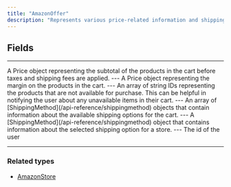 ```yaml
---
title: "AmazonOffer"
description: "Represents various price-related information and shipping methods for the products in the cart."
---
```


## Fields

---

<ParamField path="subtotal" type="Price">
   A Price object representing the subtotal of the products in the cart before taxes and shipping fees are applied.
</ParamField>
---

<ParamField path="margin" type="Price">
  A Price object representing the margin on the products in the cart.
</ParamField>
---

<ParamField path="usenotAvailableIdsr_id" type="[String!]!">
  An array of string IDs representing the products that are not available for purchase. This can be helpful in notifying the user about any unavailable items in their cart.
</ParamField>
---

<ParamField path="shippingMethods" type="ShippingMethod!!">
  An array of [ShippingMethod](/api-reference/shippingmethod) objects that contain information about the available shipping options for the cart.
</ParamField>
---

<ParamField path="selectedShippingMethod" type="ShippingMethod!!">
  A [ShippingMethod](/api-reference/shippingmethod) object that contains information about the selected shipping option for a store.
</ParamField>
---

<ParamField path="errors" type="AmazonOfferError!!">
  The id of the user
</ParamField>

---

### Related types

* [AmazonStore](/api-reference/amazonstore)